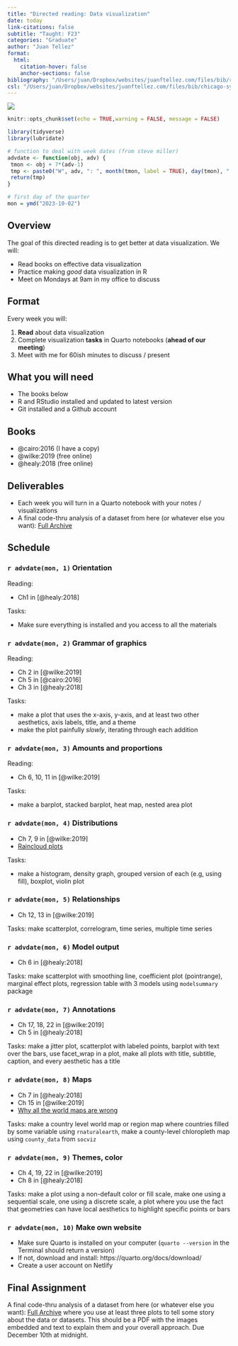```yaml
---
title: "Directed reading: Data visualization"
date: today
link-citations: false
subtitle: "Taught: F23"
categories: "Graduate"
author: "Juan Tellez"
format:
  html:
    citation-hover: false
    anchor-sections: false
bibliography: "/Users/juan/Dropbox/websites/juanftellez.com/files/bib/refs.bib"
csl: "/Users/juan/Dropbox/websites/juanftellez.com/files/bib/chicago-syllabus-no-bib.csl"
---
```



![](../logos/draw-owl2.jpeg)

```r
knitr::opts_chunk$set(echo = TRUE,warning = FALSE, message = FALSE)

library(tidyverse)
library(lubridate)

# function to deal with week dates (from steve miller)
advdate <- function(obj, adv) {
 tmon <- obj + 7*(adv-1)
 tmp <- paste0("W", adv, ": ", month(tmon, label = TRUE), day(tmon), " - ")
 return(tmp)
}

# first day of the quarter
mon = ymd("2023-10-02")
```

## Overview


The goal of this directed reading is to get better at data visualization. We will: 

- Read books on effective data visualization
- Practice making *good* data visualization in R
- Meet on Mondays at 9am in my office to discuss



## Format

Every week you will:

1. **Read** about data visualization
2. Complete visualization **tasks** in Quarto notebooks (**ahead of our meeting**)
3. Meet with me for 60ish minutes to discuss / present


## What you will need

- The books below
- R and RStudio installed and updated to latest version
- Git installed and a Github account


## Books

- @cairo:2016 (I have a copy)
- @wilke:2019 (free online)
- @healy:2018 (free online)



## Deliverables

- Each week you will turn in a Quarto notebook with your notes / visualizations
- A final code-thru analysis of a dataset from here (or whatever else you want): [Full Archive](https://www.data-is-plural.com/archive/)


## Schedule


### `r advdate(mon, 1)` Orientation

Reading: 

- Ch1 in [@healy:2018]


Tasks:

- Make sure everything is installed and you access to all the materials



### `r advdate(mon, 2)` Grammar of graphics


Reading: 

- Ch 2 in [@wilke:2019]
- Ch 5 in [@cairo:2016]    
- Ch 3 in [@healy:2018]


Tasks: 

- make a plot that uses the x-axis, y-axis, and at least two other aesthetics, axis labels, title, and a theme
- make the plot painfully *slowly*, iterating through each addition


### `r advdate(mon, 3)` Amounts and proportions

Reading:

- Ch 6, 10, 11 in [@wilke:2019]


Tasks: 

- make a barplot, stacked barplot, heat map, nested area plot


### `r advdate(mon, 4)` Distributions

 
- Ch 7, 9 in [@wilke:2019]
- [Raincloud plots](https://www.cedricscherer.com/2021/06/06/visualizing-distributions-with-raincloud-plots-and-how-to-create-them-with-ggplot2/)


Tasks: 

- make a histogram, density graph, grouped version of each (e.g, using fill), boxplot, violin plot


### `r advdate(mon, 5)` Relationships

 
- Ch 12, 13 in [@wilke:2019]


Tasks: make scatterplot, correlogram, time series, multiple time series


### `r advdate(mon, 6)` Model output

- Ch 6 in [@healy:2018]

Tasks: make scatterplot with smoothing line, coefficient plot (pointrange), marginal effect plots, regression table with 3 models using `modelsummary` package


### `r advdate(mon, 7)` Annotations

- Ch 17, 18, 22 in [@wilke:2019]
- Ch 5 in [@healy:2018]


Tasks: make a jitter plot, scatterplot with labeled points, barplot with text over the bars, use facet_wrap in a plot, make all plots with title, subtitle, caption, and every aesthetic has a title

### `r advdate(mon, 8)` Maps

   
- Ch 7 in [@healy:2018]
- Ch 15 in [@wilke:2019]
- [Why all the world maps are wrong](https://www.youtube.com/watch?v=kIID5FDi2JQ )


Tasks: make a country level world map or region map where countries filled by some variable using `rnaturalearth`, make a county-level chloropleth map using `county_data` from `socviz`


### `r advdate(mon, 9)` Themes, color


- Ch 4, 19, 22 in [@wilke:2019]
- Ch 8 in [@healy:2018]


Tasks: make a plot using a non-default color or fill scale, make one using a sequential scale, one using a discrete scale, a plot where you use the fact that geometries can have local aesthetics to highlight specific points or bars

  
### `r advdate(mon, 10)` Make own website


- Make sure Quarto is installed on your computer (`quarto --version` in the Terminal should return a version)
- If not, download and install: https://quarto.org/docs/download/
- Create a user account on Netlify




## Final Assignment


A final code-thru analysis of a dataset from here (or whatever else you want): [Full Archive](https://www.data-is-plural.com/archive/) where you use at least three plots to tell some story about the data or datasets. This should be a PDF with the images embedded and text to explain them and your overall approach. Due December 10th at midnight. 


